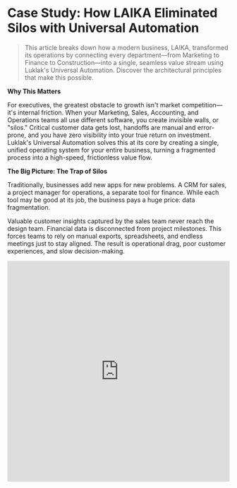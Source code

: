 # Case Study: How LAIKA Eliminated Silos with Universal Automation

> This article breaks down how a modern business, LAIKA, transformed its operations by connecting every department—from Marketing to Finance to Construction—into a single, seamless value stream using Luklak's Universal Automation. Discover the architectural principles that make this possible.

**Why This Matters**

For executives, the greatest obstacle to growth isn't market competition—it's internal friction. When your Marketing, Sales, Accounting, and Operations teams all use different software, you create invisible walls, or "silos." Critical customer data gets lost, handoffs are manual and error-prone, and you have zero visibility into your true return on investment. Luklak's Universal Automation solves this at its core by creating a single, unified operating system for your entire business, turning a fragmented process into a high-speed, frictionless value flow.

**The Big Picture: The Trap of Silos**

Traditionally, businesses add new apps for new problems. A CRM for sales, a project manager for operations, a separate tool for finance. While each tool may be good at its job, the business pays a huge price: data fragmentation.

Valuable customer insights captured by the sales team never reach the design team. Financial data is disconnected from project milestones. This forces teams to rely on manual exports, spreadsheets, and endless meetings just to stay aligned. The result is operational drag, poor customer experiences, and slow decision-making.

<iframe src="https://www.guidejar.com/embed/ubb2LwaLOklckCIUOUNq?type=1&controls=on" width="100%" height="500px" allowfullscreen="true" frameborder="0" />

***

**The Solution: A Single, Unified Foundation**

Luklak's Universal Automation isn't another integration tool that simply glues separate systems together. It's a fundamental shift. Because every `📋 Function` in Luklak is built from the same 7 Universal Components (like `🧊 Universal Object` and `Object Connection`), they inherently "speak the same language."

The automation engine isn't a patch; it's the central nervous system of the platform. It can see and connect any data point or process, in any `⏹️ Space`, without needing complex APIs or third-party connectors. This allows you to design end-to-end workflows that mirror how your business actually creates value.

<iframe src="https://www.guidejar.com/embed/lghffskMIhCJ2C551p5g?type=1&controls=on" width="100%" height="500px" allowfullscreen="true" frameborder="0" />

***

**See It In Action: LAIKA's Seamless Customer Journey**

Let's follow a single customer at LAIKA to see how value flows frictionlessly across five different departments without any manual data entry.

<Frame>
<img src="https://mintlify.s3.us-west-1.amazonaws.com/luklak-28b92ec5/images/laika-flagship-images/function-blueprint/laika-crm/laika-crm-sequence.png" alt="End-to-end value flow at LAIKA, connecting Marketing, Sales, Accounting, Design, and Project Management." />
</Frame>

1.  **Marketing → Sales**: A customer fills out a form on a landing page. A webhook instantly creates a `🧊 Customer` Object inside the `Sales & CRM` `⏹️ Space`. Universal Automation immediately runs a rule that connects this new `🧊 Customer` to the specific `Marketing/🧊 Ad` that generated it. **Result**: The sales team gets the lead, and the marketing team gets perfect ROI tracking.

2.  **Sales → Accounting & Design**: The sales rep qualifies the lead and moves the `🧊 Customer` status to "Contract Prep." This single status change triggers a powerful automation. The system automatically creates two new, linked `🧊 Objects` in completely different `⏹️ Spaces`:
    * A `Contract` in the `Contracts & Invoices` `⏹️ Space` for the finance team.
    * A `Site Survey` in the `Design & Construction` `⏹️ Space` for the technical team.
    **Result**: Three departments are now working on the same customer, with perfect context, zero manual handoff, and no data re-entry.

3.  **Accounting → Sales**: When the finance team updates the `Invoice` status to "PAID" in their `⏹️ Space`, an automation sends a message back to the `Sales & CRM` `⏹️ Space` chat, notifying the original sales rep that the deposit is secured.

4.  **Project Management → Sales**: Months later, when the final `Project` is marked "COMPLETE" in the `Project Management` `⏹️ Space`, a final automation runs. It calculates a loyalty discount and updates a `Voucher` field on the original `🧊 Customer` Object back in the `Sales & CRM` `⏹️ Space`. **Result**: The customer lifecycle is fully automated, from initial lead to future loyalty.

<iframe src="https://www.guidejar.com/embed/2g7ub0Jzke28vejowzNk?type=1&controls=on" width="100%" height="500px" allowfullscreen="true" frameborder="0" />

***

**The Universal Advantage: Unified Data & Insights**

Because every step of this journey happens on one platform, LAIKA's management gets something impossible with siloed tools: a single, universal dashboard.

They can track the conversion funnel from ad spend to signed contract, monitor project profitability in real-time, and analyze sales rep performance against actual project outcomes. The data is always live, always accurate, and requires no manual consolidation. This is the power of a truly unified system.

<iframe src="https://www.guidejar.com/embed/usFMraroCpVG7EqpdxDT?type=1&controls=on" width="100%" height="500px" allowfullscreen="true" frameborder="0" />

***

**Goodbye Silos, Hello Frictionless Value Flow**

LAIKA's story demonstrates that scaling a business doesn't have to mean increasing complexity. By building their operations on Luklak's unified foundation, they created a system where departments are collaborators, not islands. Data flows freely, processes are automated end-to-end, and the entire company moves faster and smarter.

<iframe src="https://www.guidejar.com/embed/H2zqAOeXZ4MS9K42kIuB?type=1&controls=on" width="100%" height="500px" allowfullscreen="true" frameborder="0" />

**What's Next?**

-   [**Platform Reference: Universal Automation**](/platform/core-concepts/universal-automation): Dive deeper into the architecture of the automation engine.
-   [**Build Playbooks: The CRM Function**](/build-playbooks/templates/crm-function): Explore the detailed blueprint for the Sales & CRM `📋 Function` used by LAIKA.
-   [**Platform Reference: Object Connection**](/platform/core-concepts/object-connection): Understand how relationships between any two `🧊 Objects` are created.